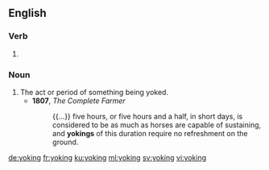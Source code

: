 ==English==

===Verb===
{{head|en|present participle}}

# {{present participle of|yoke|lang=en}}

===Noun===
{{en-noun}}

# The act or period of something being yoked.
#* '''1807''', ''The Complete Farmer''
#*: {{...}} five hours, or five hours and a half, in short days, is considered to be as much as horses are capable of sustaining, and '''yokings''' of this duration require no refreshment on the ground.

[[de:yoking]]
[[fr:yoking]]
[[ku:yoking]]
[[ml:yoking]]
[[sv:yoking]]
[[vi:yoking]]